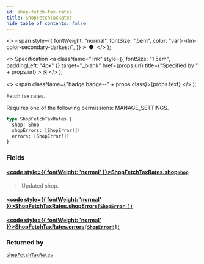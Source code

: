 ```yaml
---
id: shop-fetch-tax-rates
title: ShopFetchTaxRates
hide_table_of_contents: false
---
```


  <>
    <span
      style={{
        fontWeight: "normal",
        fontSize: ".5em",
        color: "var(--ifm-color-secondary-darkest)",
      }}
    >
      &nbsp;●&nbsp;
    </span>
  </>
);

  <>
    Specification
    <a
      className="link"
      style={{ fontSize: "1.5em", paddingLeft: "4px" }}
      target="\_blank"
      href={props.url}
      title={"Specified by " + props.url}
    >
      ⎘
    </a>
  </>
);

  <>
    <span className={"badge badge--" + props.class}>{props.text}</span>
  </>
);

Fetch tax rates.

Requires one of the following permissions: MANAGE_SETTINGS.

```graphql
type ShopFetchTaxRates {
  shop: Shop
  shopErrors: [ShopError!]!
  errors: [ShopError!]!
}
```

### Fields

#### [<code style={{ fontWeight: 'normal' }}>ShopFetchTaxRates.<b>shop</b></code>](#)<Bullet />[`Shop`](../../../api-reference/miscellaneous/objects/shop) <Badge class="secondary" text="object"/> <Badge class="secondary" text="miscellaneous"/>

> Updated shop.

#### [<code style={{ fontWeight: 'normal' }}>ShopFetchTaxRates.<b>shopErrors</b></code>](#)<Bullet />[`[ShopError!]!`](../../../api-reference/miscellaneous/objects/shop-error) <Badge class="secondary" text="non-null"/> <Badge class="secondary" text="object"/> <Badge class="secondary" text="miscellaneous"/>

>

#### [<code style={{ fontWeight: 'normal' }}>ShopFetchTaxRates.<b>errors</b></code>](#)<Bullet />[`[ShopError!]!`](../../../api-reference/miscellaneous/objects/shop-error) <Badge class="secondary" text="non-null"/> <Badge class="secondary" text="object"/> <Badge class="secondary" text="miscellaneous"/>

>

### Returned by

[`shopFetchTaxRates`](../../../api-reference/miscellaneous/mutations/shop-fetch-tax-rates) <Badge class="secondary" text="mutation"/>
